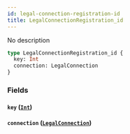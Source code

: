 ```yaml
---
id: legal-connection-registration-id
title: LegalConnectionRegistration_id
---
```


No description

```graphql
type LegalConnectionRegistration_id {
  key: Int
  connection: LegalConnection
}
```

### Fields

#### `key` ([`Int`](/v1/scalars/int))

#### `connection` ([`LegalConnection`](/v1/objects/legal-connection))
